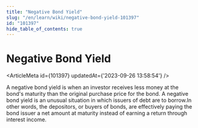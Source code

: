 ```yaml
---
title: "Negative Bond Yield"
slug: "/en/learn/wiki/negative-bond-yield-101397"
id: "101397"
hide_table_of_contents: true
---
```



# Negative Bond Yield

<ArticleMeta id={101397} updatedAt={'2023-09-26 13:58:54'} />
<div className='border-solid border-b border-t-0 my-4 border-[var(--ifm-color-gray-300)]' />

A negative bond yield is when an investor receives less money at the bond's maturity than the original purchase price for the bond. A negative bond yield is an unusual situation in which issuers of debt are to borrow.In other words, the depositors, or buyers of bonds, are effectively paying the bond issuer a net amount at maturity instead of earning a return through interest income.
